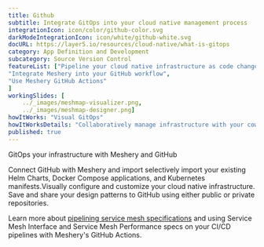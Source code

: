 ```yaml
---
title: Github  
subtitle: Integrate GitOps into your cloud native management process
integrationIcon: icon/color/github-color.svg
darkModeIntegrationIcon: icon/white/github-white.svg
docURL: https://layer5.io/resources/cloud-native/what-is-gitops
category: App Definition and Development
subcategory: Source Version Control
featureList: ["Pipeline your cloud native infrastructure as code changes with GitOps",
"Integrate Meshery into your GitHub workflow",
"Use Meshery GitHub Actions"
]
workingSlides: [
    ../_images/meshmap-visualizer.png,
    ../_images/meshmap-designer.png]
howItWorks: "Visual GitOps"
howItWorksDetails: "Collaboratively manage infrastructure with your coworkers synchronously sharing the same designs."
published: true
---
```

<p>
    GitOps your infrastructure with Meshery and GitHub
</p>
<p>
    Connect GitHub with Meshery and import selectively import your existing Helm Charts, Docker Compose applications, and Kubernetes manifests.Visually configure and customize your cloud native infrastructure.
    Save and share your design patterns to GitHub using either public or private repositories.
</p>
<p>
    Learn more about <a href="/blog/service-mesh-specifications/pipelining-service-mesh-specifications">pipelining service mesh specifications</a> and using Service Mesh Interface and Service Mesh Performance specs on your CI/CD pipelines with Meshery's GitHub Actions.
</p>
